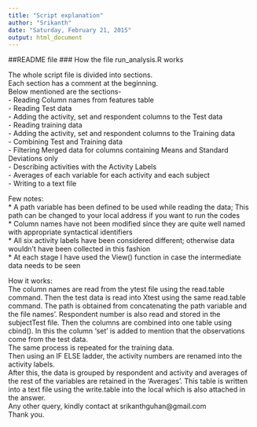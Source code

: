 ```yaml
---
title: "Script explanation"
author: "Srikanth"
date: "Saturday, February 21, 2015"
output: html_document
---
```


##README file
### How the file run_analysis.R works

The whole script file is divided into sections.  
Each section has a comment at the beginning.  
Below mentioned are the sections-  
- Reading Column names from features table  
- Reading Test data  
- Adding the activity, set and respondent columns to the Test data  
- Reading training data  
- Adding the activity, set and respondent columns to the Training data  
- Combining Test and Training data  
- Filtering Merged data for columns containing Means and Standard Deviations only  
- Describing activities with the Activity Labels  
- Averages of each variable for each activity and each subject  
- Writing to a text file  
  
Few notes:  
* A path variable has been defined to be used while reading the data; This path can be changed to your local address if you want to run the codes  
* Column names have not been modified since they are quite well named with appropriate syntactical identifiers  
* All six activity labels have been considered different; otherwise data wouldn't have been collected in this fashion   
* At each stage I have used the View() function in case the intermediate data needs to be seen  

How it works:  
The column names are read from the ytest file using the read.table command. Then the test data is read into Xtest using the same read.table command. The path is obtained from concatenating the path variable and the file names'. Respondent number is also read and stored in the subjectTest file. Then the columns are combined into one table using cbind(). In this the column 'set' is added to mention that the observations come from the test data.  
The same process is repeated for the training data.  
Then using an IF ELSE ladder, the activity numbers are renamed into the activity labels.  
After this, the data is grouped by respondent and activity and averages of the rest of the variables are retained in the 'Averages'. This table is written into a text file using the write.table into the local which is also attached in the answer.  
Any other query, kindly contact at srikanthguhan@gmail.com  
Thank you.  
